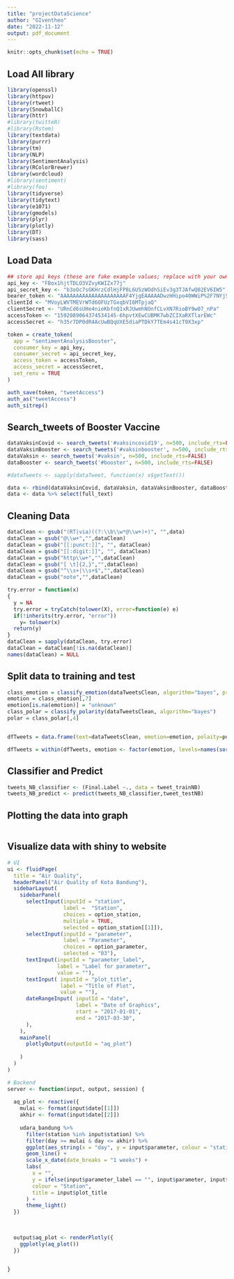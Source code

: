 ```yaml
---
title: "projectDataScience"
author: "GIventheo"
date: "2022-11-12"
output: pdf_document
---
```


```r
knitr::opts_chunk$set(echo = TRUE)
```

## Load All library

```r

library(openssl)
library(httpuv)
library(rtweet)
library(SnowballC)
library(httr)
#library(twitteR)
#library(Rstem)
library(textdata)
library(purrr)
library(tm)
library(NLP)
library(SentimentAnalysis)
library(RColorBrewer)
library(wordcloud)
#library(sentiment)
#library(foo)
library(tidyverse) 
library(tidytext)
library(e1071)
library(gmodels)
library(plyr)
library(plotly)
library(DT)
library(sass)

```

## Load Data 

```r
## store api keys (these are fake example values; replace with your own keys)
api_key <- "FBox1hjtTDLO3VZvyKWIZx77j"
api_secret_key <- "b3oOc7sGKHrzCdlHjFP8L6U5zWOdhSiEv3g3TJAfwQ02EV6IW5"
bearer_token <- "AAAAAAAAAAAAAAAAAAAAAF4YjgEAAAAADwzHHipo40WWiP%2F7NYjSaRvL5Gk%3DmLyBXX31ggRKxdEYkNmIid8uEKkzKiQ951aO1lJgE1qvzBC3JS"
clientId <- "MVoyLWVTMEVrWTd6OFUzTGxqbVI6MTpjaQ"
clientSecret <- "URnCd6sUHe4nieKbfnQ1xRJUwmhNOnfCLvXN7RioBY9w07_nPa"
accessToken <- "1592089064374534145-6hpvtXEwCUBMK7wbZCIXaRXTlarEWc"
accessSecret <- "h35r7DP0dR4AcUwBQqUXE5diaPTDkY7TEm4s41cT9X3xp"

token = create_token(
  app = "sentimentAnalysisBooster",
  consumer_key = api_key,
  consumer_secret = api_secret_key,
  access_token = accessToken,
  access_secret = accessSecret,
  set_renv = TRUE
)

auth_save(token, "tweetAccess")
auth_as("tweetAccess")
auth_sitrep()

```

## Search_tweets of Booster Vaccine

```r
dataVaksinCovid <- search_tweets('#vaksincovid19', n=500, include_rts=FALSE)
dataVaksinBooster <- search_tweets('#vaksinbooster', n=500, include_rts=FALSE)
dataVaksin <- search_tweets('#vaksin', n=500, include_rts=FALSE)
dataBooster <- search_tweets('#booster', n=500, include_rts=FALSE)

#dataTweets <- sapply(dataTweet, function(x) x$getText())
```

```r
data <- rbind(dataVaksinCovid, dataVaksin, dataVaksinBooster, dataBooster)
data <- data %>% select(full_text)
```


## Cleaning Data

```r
dataClean <- gsub("(RT|via)((?:\\b\\w*@\\w+)+)", "",data)
dataClean = gsub("@\\w+","",dataClean)
dataClean = gsub("[[:punct:]]", "", dataClean)
dataClean = gsub("[[:digit:]]", "", dataClean)
dataClean = gsub("http\\w+","",dataClean)
dataClean = gsub("[ \t]{2,}","",dataClean)
dataClean = gsub("^\\s+|\\s+$","",dataClean)
dataClean = gsub("note","",dataClean)

try.error = function(x)
{
  y = NA
  try.error = tryCatch(tolower(X), error=function(e) e)
  if(!inherits(try.error, "error"))
    y= tolower(x)
  return(y)
}
dataClean = sapply(dataClean, try.error)
dataClean = dataClean[!is.na(dataClean)]
names(dataClean) = NULL
```

## Split data to training and test
```r
class_emotion = classify_emotion(dataTweetsClean, algorithm="bayes", prior=1.0)
emotion = class_emotion[,7]
emotion[is.na(emotion)] = "unknown"
class_polar = classify_polarity(dataTweetsClean, algorithm="bayes")
polar = class_polar[,4]


dfTweets = data.frame(text=dataTweetsClean, emotion=emotion, polaity=polar, stringAsFactors = FALSE)

dfTweets = within(dfTweets, emotion <- factor(emotion, levels=names(sort((table(emotion),)))))

```

## Classifier and Predict 
```r
tweets_NB_classifier <- (Final.Label ~., data = tweet_trainNB)
tweets_NB_predict <- predict(tweets_NB_classifier,tweet_testNB)
```

## Plotting the data into graph
```r

```

## Visualize data with shiny to website
```r
# UI 
ui <- fluidPage(
  title = "Air Quality",
  headerPanel("Air Quality of Kota Bandung"),
  sidebarLayout(
    sidebarPanel(
      selectInput(inputId = "station",
                  label =  "Station",
                  choices = option_station,
                  multiple = TRUE,
                  selected = option_station[[1]]),
      selectInput(inputId = "parameter",
                  label = "Parameter",
                  choices = option_parameter,
                  selected = "03"),
      textInput(inputId = "parameter_label",
                label = "Label for parameter",
                value = ""),
      textInput( inputId = "plot_title",
                 label = "Title of Plot",
                 value = ""),
      dateRangeInput( inputId = "date",
                      label = "Date of Graphics",
                      start = "2017-01-01",
                      end = "2017-03-30",
      ),
    ),
    mainPanel(
      plotlyOutput(outputId = "aq_plot")
     
    )
  )
)

# Backend
server <- function(input, output, session) {
  
  aq_plot <- reactive({
    mulai <- format(input$date[[1]])
    akhir <- format(input$date[[2]])
    
    udara_bandung %>%
      filter(station %in% input$station) %>%
      filter(day >= mulai & day <= akhir) %>%
      ggplot(aes_string(x = "day", y = input$parameter, colour = "station")) +
      geom_line() +
      scale_x_date(date_breaks = "1 weeks") +
      labs(
        x = "",
        y = ifelse(input$parameter_label == "", input$parameter, input$parameter_label),
        colour = "Station",
        title = input$plot_title
      ) +
      theme_light()
  })
  

  
  output$aq_plot <- renderPlotly({
    ggplotly(aq_plot())
  })
  

}
```




